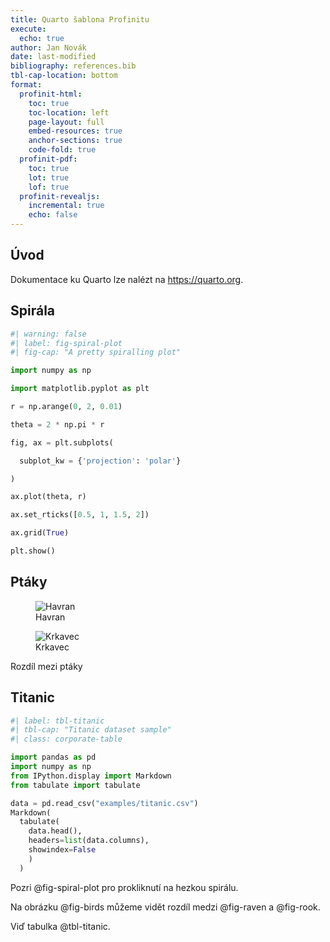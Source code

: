 ```yaml
---
title: Quarto šablona Profinitu
execute:
  echo: true
author: Jan Novák
date: last-modified
bibliography: references.bib
tbl-cap-location: bottom
format:
  profinit-html:
    toc: true
    toc-location: left
    page-layout: full
    embed-resources: true
    anchor-sections: true
    code-fold: true
  profinit-pdf:
    toc: true
    lot: true
    lof: true
  profinit-revealjs:
    incremental: true
    echo: false
---
```





## Úvod

Dokumentace ku Quarto lze nalézt na <https://quarto.org>.

## Spirála

```python
#| warning: false
#| label: fig-spiral-plot
#| fig-cap: "A pretty spiralling plot"

import numpy as np

import matplotlib.pyplot as plt

r = np.arange(0, 2, 0.01)

theta = 2 * np.pi * r

fig, ax = plt.subplots(

  subplot_kw = {'projection': 'polar'}

)

ax.plot(theta, r)

ax.set_rticks([0.5, 1, 1.5, 2])

ax.grid(True)

plt.show()

```

## Ptáky

::: {#fig-birds layout-ncol=2}
![Havran](examples/rook.jpg){#fig-rook}

![Krkavec](examples/raven.jpg){#fig-raven}

Rozdíl mezi ptáky
:::

## Titanic

```python
#| label: tbl-titanic
#| tbl-cap: "Titanic dataset sample"
#| class: corporate-table

import pandas as pd
import numpy as np
from IPython.display import Markdown
from tabulate import tabulate

data = pd.read_csv("examples/titanic.csv")
Markdown(
  tabulate(
    data.head(),
    headers=list(data.columns),
    showindex=False
    )
  )

```


Pozri @fig-spiral-plot pro prokliknutí na hezkou spirálu.

Na obrázku @fig-birds můžeme vidět rozdíl medzi @fig-raven a @fig-rook.

Viď tabulka @tbl-titanic.